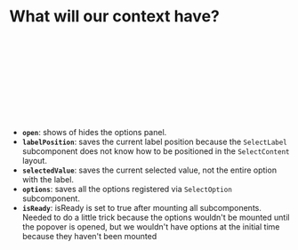 
# What will our context have?

<div style={{ width: "100%", height: 600, textAlign: "center" }}>
  <Svg>
    <SelectSchema />
  </Svg>
</div>

- **`open`**: shows of hides the options panel.
- **`labelPosition`**: saves the current label position because the
  `SelectLabel` subcomponent does not know how to be positioned in the
  `SelectContent` layout.
- **`selectedValue`**: saves the current selected value, not the entire option
  with the label.
- **`options`**: saves all the options registered via `SelectOption`
  subcomponent.
- **`isReady`**: isReady is set to true after mounting all subcomponents. Needed
  to do a little trick because the options wouldn't be mounted until the popover
  is opened, but we wouldn't have options at the initial time because they
  haven't been mounted
